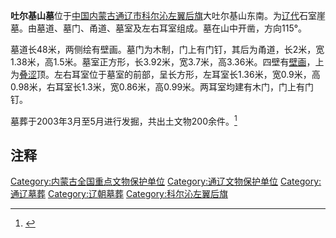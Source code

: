{{文物保护单位
| 级别 = 全国
| 名称 = 吐尔基山墓
| 图片 = 
| 编号 = 6-239
| 分类 = 古墓葬
| 时代 = [[辽朝|辽]]
| 所在 = [[内蒙古自治区|内蒙古]][[科尔沁左翼后旗|科尔沁左翼后旗]]
| 登录 = 2006年
| Cat = 内蒙古全国重点文物保护单位
}}

'''吐尔基山墓'''位于[[中国|中国]][[内蒙古自治区|内蒙古]][[通辽市|通辽市]][[科尔沁左翼后旗|科尔沁左翼后旗]]大吐尔基山东南。为[[辽朝|辽代]]石室崖墓。由墓道、墓门、甬道、墓室及左右耳室组成。墓在山中开凿，方向115°。

墓道长48米，两侧绘有壁画。墓门为木制，门上有门钉，其后为甬道，长2米，宽1.38米，高1.5米。墓室正方形，长3.92米，宽3.7米，高3.36米。四壁有[[壁画|壁画]]，上为[[叠涩|叠涩]]顶。左右耳室位于墓室的前部，呈长方形，左耳室长1.36米，宽0.9米，高0.98米，右耳室长1.3米，宽0.86米，高0.99米。两耳室均建有木门，门上有门钉。

墓葬于2003年3月至5月进行发掘，共出土文物200余件。<ref>{{cite web|author=考古|title=内蒙古通辽市吐尔基山辽代墓葬|url=http://www.cnki.net/KCMS/detail/detail.aspx?QueryID=52&CurRec=8&recid=&filename=KAGU200407007&dbname=CJFD2004&dbcode=CJFQ&pr=&urlid=&yx=&v=MjIxOTR6Z1ZyclBMaXpNZTdHNEh0WE1xSTlGWTRSOGVYMUx1eFlTN0RoMVQzcVRyV00xRnJDVVJMNmZiK1puRnk=|accessdate=2004年07期}}{{dead link|date=2018年2月 |bot=InternetArchiveBot |fix-attempted=yes }}</ref>

==注释==
<references/>


{{内蒙古全国重点文物保护单位}}

[[Category:内蒙古全国重点文物保护单位|Category:内蒙古全国重点文物保护单位]]
[[Category:通辽文物保护单位|Category:通辽文物保护单位]]
[[Category:通辽墓葬|Category:通辽墓葬]]
[[Category:辽朝墓葬|Category:辽朝墓葬]]
[[Category:科尔沁左翼后旗|Category:科尔沁左翼后旗]]